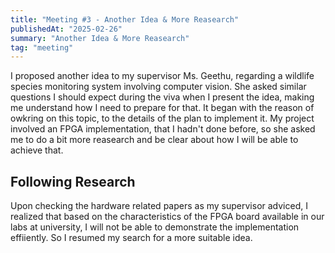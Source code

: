 ```yaml
---
title: "Meeting #3 - Another Idea & More Reasearch"
publishedAt: "2025-02-26"
summary: "Another Idea & More Reasearch"
tag: "meeting"
---
```


I proposed another idea to my supervisor Ms. Geethu, regarding a wildlife species monitoring system involving computer vision. 
She asked similar questions I should expect during the viva when I present the idea, making me understand how I need to prepare for that.
It began with the reason of owkring on this topic, to the details of the plan to implement it. 
My project involved an FPGA implementation, that I hadn't done before, so she asked me to do a bit more reasearch and be clear about how I will be able to achieve that.

## Following Research

Upon checking the hardware related papers as my supervisor adviced, I realized that based on the characteristics of the 
FPGA board available in our labs at university, I will not be able to demonstrate the implementation effiiently. 
So I resumed my search for a more suitable idea. 

